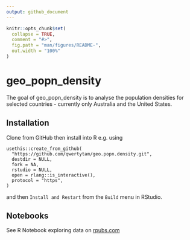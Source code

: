 ```yaml
---
output: github_document
---
```


<!-- README.md is generated from README.Rmd. Please edit that file -->

```r
knitr::opts_chunk$set(
  collapse = TRUE,
  comment = "#>",
  fig.path = "man/figures/README-",
  out.width = "100%"
)
```

# geo_popn_density

<!-- badges: start -->
<!-- badges: end -->

The goal of geo_popn_density is to analyse the population densities for selected
countries - currently only Australia and the United States.

## Installation

Clone from GitHub then install into R e.g. using
```
usethis::create_from_github(
  "https://github.com/qwertytam/geo.popn.density.git",
  destdir = NULL,
  fork = NA,
  rstudio = NULL,
  open = rlang::is_interactive(),
  protocol = "https",
)
```
and then `Install and Restart` from the `Build` menu in RStudio.

## Notebooks

See R Notebook exploring data on [rpubs.com](https://rpubs.com/qwertytam/geo_popn_density)